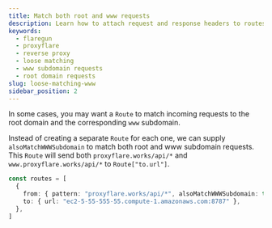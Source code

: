 ```yaml
---
title: Match both root and www requests
description: Learn how to attach request and response headers to routes
keywords:
  - flaregun
  - proxyflare
  - reverse proxy
  - loose matching
  - www subdomain requests
  - root domain requests
slug: loose-matching-www
sidebar_position: 2
---
```


In some cases, you may want a `Route` to match incoming requests to the root domain and the corresponding `www` subdomain.

Instead of creating a separate `Route` for each one, we can supply `alsoMatchWWWSubdomain` to match both root and www subdomain requests. This `Route` will send both `proxyflare.works/api/*` and `www.proxyflare.works/api/*` to `Route["to.url"]`.

```ts title="functions/_middleware.ts"
const routes = [
  {
    from: { pattern: "proxyflare.works/api/*", alsoMatchWWWSubdomain: true },
    to: { url: "ec2-5-55-555-55.compute-1.amazonaws.com:8787" },
  },
]
```
